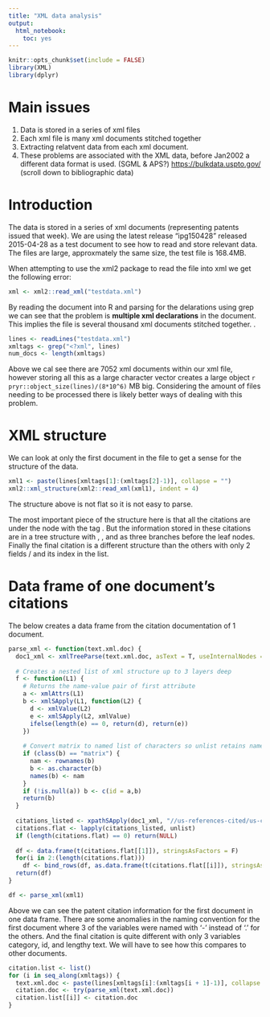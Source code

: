 ```yaml
---
title: "XML data analysis"
output: 
  html_notebook: 
    toc: yes
---
```


```r
knitr::opts_chunk$set(include = FALSE)
library(XML)
library(dplyr)
```

# Main issues
1. Data is stored in a series of xml files
2. Each xml file is many xml documents stitched together
3. Extracting relatvent data from each xml document. 
4. These problems are associated with the XML data, before Jan2002 a different data format is used. (SGML & APS?) <https://bulkdata.uspto.gov/> (scroll down to bibliographic data)

# Introduction

The data is stored in a series of xml documents (representing patents issued that week). We are using the latest release "ipg150428" released 2015-04-28 as a test document to see how to read and store relevant data. The files are large, approxmately the same size, the test file is 168.4MB.

When attempting to use the xml2 package to read the file into xml we get the following error:
```r
xml <- xml2::read_xml("testdata.xml")
```
By reading the document into R and parsing for the delarations using grep we can see that the problem is **multiple xml declarations** in the document. This implies the file is several thousand xml documents stitched together. . 
```r
lines <- readLines("testdata.xml")
xmltags <- grep("<?xml", lines)
num_docs <- length(xmltags)
```
Above we cal see there are 7052 xml documents within our xml file, however storing all this as a large character vector creates a large object `r pryr::object_size(lines)/(8*10^6)` MB big. Considering the amount of files needing to be processed there is likely better ways of dealing with this problem. 


# XML structure
We can look at only the first document in the file to get a sense for the structure of the data. 

```r
xml1 <- paste(lines[xmltags[1]:(xmltags[2]-1)], collapse = "")
xml2::xml_structure(xml2::read_xml(xml1), indent = 4)
```
The structure above is not flat so it is not easy to parse. 

The most important piece of the structure here is that all the citations are under the node <us-references-cited> with the tag <us-citation>. But the information stored in these citations are in a tree structure with <patcit>, <category>, and <classification-national> as three branches before the leaf nodes. Finally the final citation is a different structure than the others with only 2 fields <othercit>/<category> and its index in the list. 

# Data frame of one document's citations

The below creates a data frame from the citation documentation of 1 document. 
```r
parse_xml <- function(text.xml.doc) {
  doc1_xml <- xmlTreeParse(text.xml.doc, asText = T, useInternalNodes = T)
  
  # Creates a nested list of xml structure up to 3 layers deep
  f <- function(L1) {
    # Returns the name-value pair of first attribute
    a <- xmlAttrs(L1)
    b <- xmlSApply(L1, function(L2) {
      d <- xmlValue(L2)
      e <- xmlSApply(L2, xmlValue)
      ifelse(length(e) == 0, return(d), return(e))
    })
    
    # Convert matrix to named list of characters so unlist retains name information later
    if (class(b) == "matrix") {
      nam <- rownames(b)
      b <- as.character(b)
      names(b) <- nam
    }
    if (!is.null(a)) b <- c(id = a,b)
    return(b)
  }
  
  citations_listed <- xpathSApply(doc1_xml, "//us-references-cited/us-citation", fun = function(L0) xmlSApply(L0, f))
  citations.flat <- lapply(citations_listed, unlist)
  if (length(citations.flat) == 0) return(NULL)
  
  df <- data.frame(t(citations.flat[[1]]), stringsAsFactors = F)
  for(i in 2:(length(citations.flat)))
    df <- bind_rows(df, as.data.frame(t(citations.flat[[i]]), stringsAsFactors = F))
  return(df)
}

df <- parse_xml(xml1)
```
Above we can see the patent citation information for the first document in one data frame. There are some anomalies in the naming convention for the first document where 3 of the variables were named with '-' instead of '.' for the others. And the final citation is quite different with only 3 variables category, id, and lengthy text. We will have to see how this compares to other documents. 

```r
citation.list <- list() 
for (i in seq_along(xmltags)) {
  text.xml.doc <- paste(lines[xmltags[i]:(xmltags[i + 1]-1)], collapse = "")
  citation.doc <- try(parse_xml(text.xml.doc))
  citation.list[[i]] <- citation.doc
}

```

